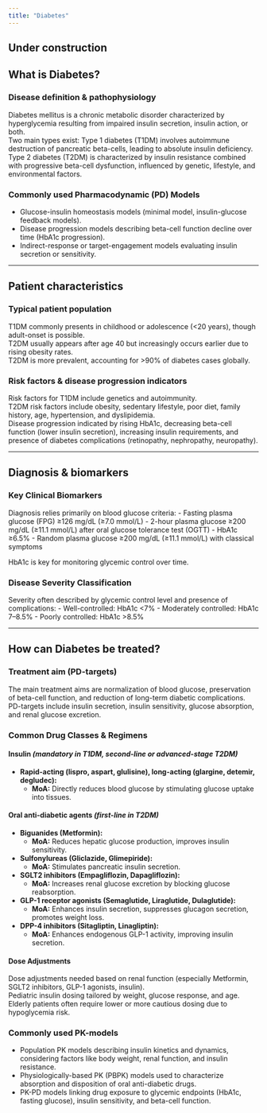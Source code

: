 ```yaml
---
title: "Diabetes"
---
```


:::{.callout-caution}
# Under construction
:::

## What is Diabetes?

### Disease definition & pathophysiology

Diabetes mellitus is a chronic metabolic disorder characterized by hyperglycemia resulting from impaired insulin secretion, insulin action, or both.  
Two main types exist: Type 1 diabetes (T1DM) involves autoimmune destruction of pancreatic beta-cells, leading to absolute insulin deficiency.  
Type 2 diabetes (T2DM) is characterized by insulin resistance combined with progressive beta-cell dysfunction, influenced by genetic, lifestyle, and environmental factors.

### Commonly used Pharmacodynamic (PD) Models

- Glucose-insulin homeostasis models (minimal model, insulin-glucose feedback models).
- Disease progression models describing beta-cell function decline over time (HbA1c progression).
- Indirect-response or target-engagement models evaluating insulin secretion or sensitivity.

---

## Patient characteristics

### Typical patient population

T1DM commonly presents in childhood or adolescence (<20 years), though adult-onset is possible.  
T2DM usually appears after age 40 but increasingly occurs earlier due to rising obesity rates.  
T2DM is more prevalent, accounting for >90% of diabetes cases globally.

### Risk factors & disease progression indicators

Risk factors for T1DM include genetics and autoimmunity.  
T2DM risk factors include obesity, sedentary lifestyle, poor diet, family history, age, hypertension, and dyslipidemia.  
Disease progression indicated by rising HbA1c, decreasing beta-cell function (lower insulin secretion), increasing insulin requirements, and presence of diabetes complications (retinopathy, nephropathy, neuropathy).

---

## Diagnosis & biomarkers

### Key Clinical Biomarkers

Diagnosis relies primarily on blood glucose criteria:
- Fasting plasma glucose (FPG) ≥126 mg/dL (≥7.0 mmol/L)
- 2-hour plasma glucose ≥200 mg/dL (≥11.1 mmol/L) after oral glucose tolerance test (OGTT)
- HbA1c ≥6.5%
- Random plasma glucose ≥200 mg/dL (≥11.1 mmol/L) with classical symptoms

HbA1c is key for monitoring glycemic control over time.

### Disease Severity Classification

Severity often described by glycemic control level and presence of complications:
- Well-controlled: HbA1c <7%
- Moderately controlled: HbA1c 7--8.5%
- Poorly controlled: HbA1c >8.5%

---

## How can Diabetes be treated?

### Treatment aim (PD-targets)

The main treatment aims are normalization of blood glucose, preservation of beta-cell function, and reduction of long-term diabetic complications.  
PD-targets include insulin secretion, insulin sensitivity, glucose absorption, and renal glucose excretion.

### Common Drug Classes & Regimens

#### Insulin *(mandatory in T1DM, second-line or advanced-stage T2DM)*

- **Rapid-acting (lispro, aspart, glulisine), long-acting (glargine, detemir, degludec):**  
  - **MoA:** Directly reduces blood glucose by stimulating glucose uptake into tissues.

#### Oral anti-diabetic agents *(first-line in T2DM)*

- **Biguanides (Metformin):**  
  - **MoA:** Reduces hepatic glucose production, improves insulin sensitivity.

- **Sulfonylureas (Gliclazide, Glimepiride):**  
  - **MoA:** Stimulates pancreatic insulin secretion.

- **SGLT2 inhibitors (Empagliflozin, Dapagliflozin):**  
  - **MoA:** Increases renal glucose excretion by blocking glucose reabsorption.

- **GLP-1 receptor agonists (Semaglutide, Liraglutide, Dulaglutide):**  
  - **MoA:** Enhances insulin secretion, suppresses glucagon secretion, promotes weight loss.

- **DPP-4 inhibitors (Sitagliptin, Linagliptin):**  
  - **MoA:** Enhances endogenous GLP-1 activity, improving insulin secretion.

#### Dose Adjustments

Dose adjustments needed based on renal function (especially Metformin, SGLT2 inhibitors, GLP-1 agonists, insulin).  
Pediatric insulin dosing tailored by weight, glucose response, and age.  
Elderly patients often require lower or more cautious dosing due to hypoglycemia risk.

### Commonly used PK-models

- Population PK models describing insulin kinetics and dynamics, considering factors like body weight, renal function, and insulin resistance.
- Physiologically-based PK (PBPK) models used to characterize absorption and disposition of oral anti-diabetic drugs.
- PK-PD models linking drug exposure to glycemic endpoints (HbA1c, fasting glucose), insulin sensitivity, and beta-cell function.
